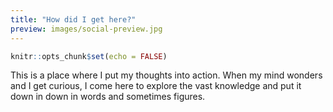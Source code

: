 ```yaml
---
title: "How did I get here?"
preview: images/social-preview.jpg  
---
```


```r
knitr::opts_chunk$set(echo = FALSE)
```

This is a place where I put my thoughts into action. When my mind wonders and I get curious, I come here to explore the vast knowledge and put it down in down in words and sometimes figures. 

<br>

